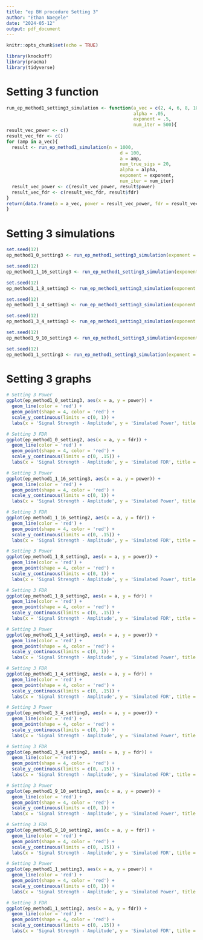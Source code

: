 ```yaml
---
title: "ep BH procedure Setting 3"
author: "Ethan Naegele"
date: "2024-05-12"
output: pdf_document
---
```


```r
knitr::opts_chunk$set(echo = TRUE)
```

```r
library(knockoff)
library(pracma)
library(tidyverse)
```

# Setting 3 function


```r
run_ep_method1_setting3_simulation <- function(a_vec = c(2, 4, 6, 8, 10), 
                                               alpha = .05,
                                               exponent = .5,
                                               num_iter = 500){
result_vec_power <- c()
result_vec_fdr <- c()
for (amp in a_vec){
  result <- run_ep_method1_simulation(n = 1000,
                                          d = 100,
                                          a = amp, 
                                          num_true_sigs = 20,
                                          alpha = alpha,
                                          exponent = exponent,
                                          num_iter = num_iter)
  result_vec_power <- c(result_vec_power, result$power)
  result_vec_fdr <- c(result_vec_fdr, result$fdr)
}
return(data.frame(a = a_vec, power = result_vec_power, fdr = result_vec_fdr))
}
```

# Setting 3 simulations

```r
set.seed(12)
ep_method1_0_setting3 <- run_ep_method1_setting3_simulation(exponent = 0)
```

```r
set.seed(12)
ep_method1_1_16_setting3 <- run_ep_method1_setting3_simulation(exponent = 1/16)
```

```r
set.seed(12)
ep_method1_1_8_setting3 <- run_ep_method1_setting3_simulation(exponent = 1/8)
```


```r
set.seed(12)
ep_method1_1_4_setting3 <- run_ep_method1_setting3_simulation(exponent = 1/4)
```


```r
set.seed(12)
ep_method1_3_4_setting3 <- run_ep_method1_setting3_simulation(exponent = 3/4)
```

```r
set.seed(12)
ep_method1_9_10_setting3 <- run_ep_method1_setting3_simulation(exponent = 9/10)
```

```r
set.seed(12)
ep_method1_1_setting3 <- run_ep_method1_setting3_simulation(exponent = 1)
```

# Setting 3 graphs


```r
# Setting 3 Power
ggplot(ep_method1_0_setting3, aes(x = a, y = power)) + 
  geom_line(color = 'red') +
  geom_point(shape = 4, color = 'red') + 
  scale_y_continuous(limits = c(0, 1)) +
  labs(x = 'Signal Strength - Amplitude', y = 'Simulated Power', title = 'ep Method 1 Setting 3 Results - exponent = 0 (n = 1000, d = 100, k = 20)')
```



```r
# Setting 3 FDR
ggplot(ep_method1_0_setting2, aes(x = a, y = fdr)) + 
  geom_line(color = 'red') +
  geom_point(shape = 4, color = 'red') + 
  scale_y_continuous(limits = c(0, .15)) +
  labs(x = 'Signal Strength - Amplitude', y = 'Simulated FDR', title = 'ep Method 1 Setting 3 Results - exponent = 0 (n = 1000, d = 100, k = 20)')
```


```r
# Setting 3 Power
ggplot(ep_method1_1_16_setting3, aes(x = a, y = power)) + 
  geom_line(color = 'red') +
  geom_point(shape = 4, color = 'red') + 
  scale_y_continuous(limits = c(0, 1)) +
  labs(x = 'Signal Strength - Amplitude', y = 'Simulated Power', title = 'ep Method 1 Setting 3 Results - exponent = 1/16 (n = 1000, d = 100, k = 20)')
```


```r
# Setting 3 FDR
ggplot(ep_method1_1_16_setting2, aes(x = a, y = fdr)) + 
  geom_line(color = 'red') +
  geom_point(shape = 4, color = 'red') + 
  scale_y_continuous(limits = c(0, .15)) +
  labs(x = 'Signal Strength - Amplitude', y = 'Simulated FDR', title = 'ep Method 1 Setting 3 Results - exponent = 1/16 (n = 1000, d = 100, k = 20)')
```


```r
# Setting 3 Power
ggplot(ep_method1_1_8_setting3, aes(x = a, y = power)) + 
  geom_line(color = 'red') +
  geom_point(shape = 4, color = 'red') + 
  scale_y_continuous(limits = c(0, 1)) +
  labs(x = 'Signal Strength - Amplitude', y = 'Simulated Power', title = 'ep Method 1 Setting 3 Results - exponent = 1/8 (n = 1000, d = 100, k = 20)')
```

```r
# Setting 3 FDR
ggplot(ep_method1_1_8_setting2, aes(x = a, y = fdr)) + 
  geom_line(color = 'red') +
  geom_point(shape = 4, color = 'red') + 
  scale_y_continuous(limits = c(0, .15)) +
  labs(x = 'Signal Strength - Amplitude', y = 'Simulated FDR', title = 'ep Method 1 Setting 3 Results - exponent = 1/8 (n = 1000, d = 100, k = 20)')
```


```r
# Setting 3 Power
ggplot(ep_method1_1_4_setting3, aes(x = a, y = power)) + 
  geom_line(color = 'red') +
  geom_point(shape = 4, color = 'red') + 
  scale_y_continuous(limits = c(0, 1)) +
  labs(x = 'Signal Strength - Amplitude', y = 'Simulated Power', title = 'ep Method 1 Setting 3 Results - exponent = 1/4 (n = 1000, d = 100, k = 20)')
```

```r
# Setting 3 FDR
ggplot(ep_method1_1_4_setting2, aes(x = a, y = fdr)) + 
  geom_line(color = 'red') +
  geom_point(shape = 4, color = 'red') + 
  scale_y_continuous(limits = c(0, .15)) +
  labs(x = 'Signal Strength - Amplitude', y = 'Simulated FDR', title = 'ep Method 1 Setting 3 Results - exponent = 1/4 (n = 1000, d = 100, k = 20)')
```



```r
# Setting 3 Power
ggplot(ep_method1_3_4_setting3, aes(x = a, y = power)) + 
  geom_line(color = 'red') +
  geom_point(shape = 4, color = 'red') + 
  scale_y_continuous(limits = c(0, 1)) +
  labs(x = 'Signal Strength - Amplitude', y = 'Simulated Power', title = 'ep Method 1 Setting 3 Results - exponent = 3/4 (n = 1000, d = 100, k = 20)')
```


```r
# Setting 3 FDR
ggplot(ep_method1_3_4_setting2, aes(x = a, y = fdr)) + 
  geom_line(color = 'red') +
  geom_point(shape = 4, color = 'red') + 
  scale_y_continuous(limits = c(0, .15)) +
  labs(x = 'Signal Strength - Amplitude', y = 'Simulated FDR', title = 'ep Method 1 Setting 3 Results - exponent = 3/4 (n = 1000, d = 100, k = 20)')
```

```r
# Setting 3 Power
ggplot(ep_method1_9_10_setting3, aes(x = a, y = power)) + 
  geom_line(color = 'red') +
  geom_point(shape = 4, color = 'red') + 
  scale_y_continuous(limits = c(0, 1)) +
  labs(x = 'Signal Strength - Amplitude', y = 'Simulated Power', title = 'ep Method 1 Setting 3 Results - exponent = 9/10 (n = 1000, d = 100, k = 20)')
```


```r
# Setting 3 FDR
ggplot(ep_method1_9_10_setting2, aes(x = a, y = fdr)) + 
  geom_line(color = 'red') +
  geom_point(shape = 4, color = 'red') + 
  scale_y_continuous(limits = c(0, .15)) +
  labs(x = 'Signal Strength - Amplitude', y = 'Simulated FDR', title = 'ep Method 1 Setting 3 Results - exponent = 9/10 (n = 1000, d = 100, k = 20)')
```


```r
# Setting 3 Power
ggplot(ep_method1_1_setting3, aes(x = a, y = power)) + 
  geom_line(color = 'red') +
  geom_point(shape = 4, color = 'red') + 
  scale_y_continuous(limits = c(0, 1)) +
  labs(x = 'Signal Strength - Amplitude', y = 'Simulated Power', title = 'ep Method 1 Setting 3 Results - exponent = 1 (n = 1000, d = 100, k = 20)')
```


```r
# Setting 3 FDR
ggplot(ep_method1_1_setting2, aes(x = a, y = fdr)) + 
  geom_line(color = 'red') +
  geom_point(shape = 4, color = 'red') + 
  scale_y_continuous(limits = c(0, .15)) +
  labs(x = 'Signal Strength - Amplitude', y = 'Simulated FDR', title = 'ep Method 1 Setting 3 Results - exponent = 1 (n = 1000, d = 100, k = 20)')
```







